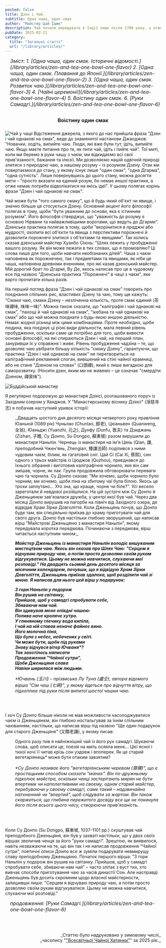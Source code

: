 ```yaml
---
posted: false
title: Дзен і Чай.
subtitle: Одна чаша, один смак
author: "Майстер Цай Їдже"
description: Чай почали вирощувати в Індії лише після 1780 року, а отже жодного зв'язку поміж чаєм і раннім Буддизмом у Індії не існувало. Як Дзен і чай виявилися настільки глибоко взаємопов'язаними, що стали "одним цілим"?
pubDate: 2025-02-21
category: 
  title: "Загальні статті"
  url: "/library/articles/"
---
```



<section style="font-size: 1rem; font-style: italic; padding-left: 1rem; margin-bottom: 2rem;">
    Зміст:
    1. [Одна чаша, один смак. Історичні відомості.](/library/articles/zen-and-tea-one-bowl-one-flavor)
    2. [Одна чаша, один смак. Плавання до Японії.](/library/articles/zen-and-tea-one-bowl-one-flavor-2)
    3. [Одна чаша, один смак. Розвиток чаю.](/library/articles/zen-and-tea-one-bowl-one-flavor-3)
    4. [Чайні церемонії](/library/articles/zen-and-tea-one-bowl-one-flavor-4)
    5. Воістину один смак.
    6. [Руки Самадгі.](/library/articles/zen-and-tea-one-bowl-one-flavor-6)
</section>

<h3 style="text-align: center; margin-bottom: 1.5rem;">Воістину один смак</h3>

<Image class="float-right" src={Image1} alt="Чай у чаші" /> Відстеження джерела, з якого до нас прийшла фраза "Дзен і чай однакові на смак", веде до знаменитої настанови Джаоджов: "Новачки, ходіть, випийте чаю. Люди, які вже були тут, ідіть, випийте чаю. Якщо маєте питання про те, як пити чай, ідіть і пийте чай". Тої миті, коли ми беремо в руки чашу з чаєм, ми відкидаємо всі свої прив'язаності, бажання та ілюзії. Ми дозволяємо нашій одвічній природі злитися з природою чаю, а нашому розуму – із розумом Дзену. Отак ми повертаємося до стану, у якому існує лише "один смак", "одна Дгарма", "одна сутність". Лише повернувшись до цього стану, можна досягти мети – "просто вказати на єдиний розум, бо немає иншої практики, а отже немає потреби відволікатися на якісь ідеї". У цьому полягає корінь фрази "Дзен і чай однакові на смак".

Чай може бути "того самого смаку", що й будь-який об'єкт чи явище, і значно більше це стосується Дзену. Основний акцент його філософії полягає в тому, щоби "бути уважним до основи, яка є істинним розумом". Його філософія стверджує, що "уважність до розуму є основою Нірвани та найважливішими воротами, що ведуть до Дгарми". Дзенська практика полягає в тому, щоби "вкорінитися в _праджні_ або мудрості, охопити всі об'єкти та явища з перспективи порожнечі й дозволити порожнечі злитися з об'єктами та явищами". Так колись сказав дзенський майстер Хуанбо Сіюнь: "Шлях лежить у пробудженні вашого розуму. Як він може лежати в тих словах, що я промовляю? Ці слова лише для того, щоби навчати необізнаних дітей". Чаша з чаєм наповнена як порожнечею, так і предметами та явищами, як ніби це чаша, наповнена древніми вченнями, про які казав дзенський майстер. Мій дорогий брат по Дгармі, Ву Де, якось написав про це в чудовому есе під назвою "Дзенська практика "Порожнечі" в чаші з чаєм", яке варто прочитати кілька разів.

На перший погляд фраза "Дзен і чай однакові на смак" говорить про поєднання спільних рис, властивих Дзену та чаю, тому ще кажуть: "Смаки чаю, смаки Дзену – незліченна кількість, проте смак єдиний (茶 味禪味, 味味一味)". Можна також сказати, що "каліграфія і чай однакові на смак", "пахощі й чай однакові на смак", "ікебана та чай однакові на смак" або що чай можна поєднати з будь-якою иншою діяльністю. Немає жодної різниці між цими комбінаціями. Проте необхідно, щоби людина, яка поєднує ці різні види діяльности, мала певний рівень пробудження, оскільки саме це потрібно для того, щоби вивести основні філософії, на які спираються Дзен і чай, на перший план, зануривши їх у справжнє і живе. Рівень пробудження чадзіна – те, що дозволяє чаю увібрати більшу кількість "смаку Дзену", гарантуючи, що практика "Дзен і чай однакові на смак" не перетвориться на каліграфічний рекламний слоган, вивішений на стіні чайної крамниці, або не стане "Дзеном на словах" (口頭禪), який є лише вигадкою для саморозвитку. (Носити дзен, яким ми не живемо – це означає "смердіти Дзеном, 禪臭味").

<Image class="align-center" src={Image2} alt="Буддійський манастир" />

Я регулярно подорожую до манастиря Дзінсі, розташованого поруч із Західним озером у Ханджов. У "Манастирському віснику Дзінсі" (淨慈寺志) я побачив наступний уривок історії:

<section style="margin: 0 0 1rem 0; padding: 0 0 2rem 2rem;">
  _Двадцять шостого дня десятого місяця четвертого року правління Юаньюй (1089 рік) Чуньлао (Chunlao, 醇老), Цюаньвен (Quanweng, 全翁), Юаньджі (Yuanzhi, 元之), Дунфу (Dunfu, 敦夫) та Дзиджань (Zizhan, 子瞻, Су Донпо, Su Dongpo, 蘇東坡) разом вирушили до манастиря Наньпін. Чернець із манастиря на ім'я Цянь (Qian, 謙, преподобний Чжен'янь, Zhengian, 臻謙法師) поділився з ними чудовим чаєм, білим, як гагатовий сніг. Цай Сі (Cai Xi, 蔡熙), син одного з трьох майстрів із Цюджов (Quzhou), приєднався до їхнього зібрання і виготовив каліграфічне чорнило, яке він сам змішав, чорне, як лак. Група продовжила обговорювати переваги чаю та чорнила. Су Донпо сказав: "Ми хочемо, щоби чорнило було чорним; ми хочемо, щоби піна на збитому чаї була білою. Якось це трохи заплутано... Хто зна, що краще, чорне чи біле?". Усі весело зареготали й невдовзі розійшлися. На цій зустрічі між Су Донпо й Дженьцянєм зав'язалася дружба, у центрі якої був чай. Через два місяці Донпо вирушив на пагорби на північ від Західного озера, де відвідав Храм Зірки Довголіття. Коли Дженьцянь почув, що Донпо буде там, він спеціяльно приїхав до храму приготувати чай для свого друга. Донпо був настільки глибоко зворушений, що написав вірш "Майстрові Дженьцяню з манастиря Наньпін", якому передувала коротка передмова. Починаючи з передмови, вірш читається наступним чином:_

  ___Майстер Дженьцянь із манастиря Наньпін володіє вишуканим мистецтвом чаю. Якось він сказав про Шлях Чаю: "Серцем я відчуваю природу чаю, а потім просто дозволяю своїм рукам відгукуватися. Цьому не можна навчитися, слухаючи мої розповіді." На двадцять сьомий день десятого місяця за місячним календарем, почувши, що я відвідую Храм Зірки Довголіття, Дженьцянь приїхав здалека, щоб розділити чай зі мною. Я написав для нього цей вірш у подарунок:___

  ___З гори Наньпін у подорож   
  Він рушив на світанку,   
  Прийшов, щоб у самадгі спробувати себе,   
  Збиваючи нам чай.   
  Він здивував мене опівдні чашею:   
  Полива наче кроляче хутро.   
  У глиняному глечику вода кипіла,   
  І чай на ній ставав неначе файнеє вино.   
  Його молочна піна,   
  Що була з небес, небачених у світі.   
  Чи може бути, щоби під руками   
  Знову відчувся вітер Ючваня*?   
  Так захотілось написати   
  Продовження "Чайної сутри",   
  Щоби Дженьцяня слава   
  Навіки ширилася між людьми.___

  <p style="font-size: 0.9rem; font-style: italic; border-top: 1px solid var(--light-dark-text);">*Ючвань (玉川) – прізвисько Лу Туна (盧仝), автора відомого вірша "Сім чаш (七碗)", у якому йдеться про відчуття вітру, що підхоплює під руки після випитої шостої чашки чаю.</p>
</section>

І хоч Су Донпо більше ніколи не мав можливости насолоджуватися чаєм із Дженьцянєм, він глибоко ностальгував за їхнім спільним чаюванням, настільки, що написав вірш під назвою "Ще один подарунок для старого Дженьцяня" (又贈老謙), у якому писав:

<section style="margin: 0 0 1rem 0; padding: 0 0 2rem 2rem;">
  Одного разу пив я найніжніший чай із його рук самадгі.   
  Шукаючи слова, щоб описати це, поезія на мить осяяла мене…   
  Цієї ясної і тихої ночі її читав крізь сон уздовж і впоперек.   
  Як це старий вегетаріянець* може бути отаким завзятим?

  <p style="font-size: 0.9rem; font-style: italic; border-top: 1px solid var(--light-dark-text);">*Су Донпо називає його "вегетаріанським черевом (齋腸)", що є простацьким способом сказати "манах". Він по-дружньому підколює майстра, оскільки ченці застерігають мирян не бути впертими чи наполегливими на своєму, однак старий майстер, перебуваючи у своєму самадгі, саме такий – надзвичайно натхненний чи "впертий", щоб слідувати за жартом. Він також скаржиться, що глибина пережитого досвіду все ще не покинула його після всього цього часу, створюючи прив'язаність.</p>
</section>

Коли Су Донпо (Su Dongpo, 蘇東坡, 1037-1101 рр.) скуштував чай преподобного Дженьцяня, він був у захваті настільки, що у двох своїх віршах звеличив ченця за його "руки самадгі". Зрештою, як виявилося, навіть незважаючи на те, що він так і не написав продовження "Чайної сутри", поетичні описи Донпо все ж зуміли подарувати невмирущу славу преподобному Дженьцяню. Початок першого вірша: "З гори Наньпін у подорож він рушив на світанку. Прийшов, щоб у самадгі спробувати себе, збиваючи нам чай" – часто злітає з вуст тих, хто вивчає способи приготування чаю за часів династії Сон. Але насправді Дженьцянь був досить скромним щодо власної майстерности, залишивши лише: "Серцем я відчуваю природу чаю, а потім просто дозволяю своїм рукам відгукуватися. Цьому не можна навчитися, слухаючи мої розповіді."

<section style="font-size: 1rem; font-style: italic; padding-left: 1rem; margin-bottom: 2rem;">
    продовження: [Руки Самадгі.](/library/articles/zen-and-tea-one-bowl-one-flavor-6)
</section>

<p>&nbsp;</p>
<p align="right" style="font-size: 0.9rem;">_Статтю було надруковано у зимовому числі_<br />_часопису "<a href="http://www.globalteahut.org/" target="_blank" rel="noopener noreferrer">"Всесвітньої Чайної Хатинки"</a>" за 2025 рік._</p>
